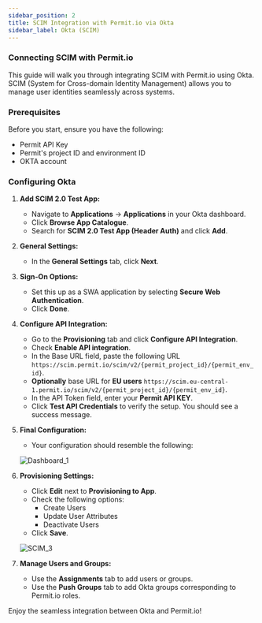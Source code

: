 ```yaml
---
sidebar_position: 2
title: SCIM Integration with Permit.io via Okta
sidebar_label: Okta (SCIM)
---
```


### Connecting SCIM with Permit.io

This guide will walk you through integrating SCIM with Permit.io using Okta. SCIM (System for Cross-domain Identity Management) allows you to manage user identities seamlessly across systems. 

### Prerequisites

Before you start, ensure you have the following:

- Permit API Key
- Permit's project ID and environment ID
- OKTA account

### Configuring Okta

1. **Add SCIM 2.0 Test App:**
    - Navigate to **Applications** -> **Applications** in your Okta dashboard.
    - Click **Browse App Catalogue**.
    - Search for **SCIM 2.0 Test App (Header Auth)** and click **Add**.

2. **General Settings:**
    - In the **General Settings** tab, click **Next**.

3. **Sign-On Options:**
    - Set this up as a SWA application by selecting **Secure Web Authentication**.
    - Click **Done**.

4. **Configure API Integration:**
    - Go to the **Provisioning** tab and click **Configure API Integration**.
    - Check **Enable API integration**.
    - In the Base URL field, paste the following URL `https://scim.permit.io/scim/v2/{permit_project_id}/{permit_env_id}`.
    - **Optionally** base URL for **EU users** `https://scim.eu-central-1.permit.io/scim/v2/{permit_project_id}/{permit_env_id}`.
    - In the API Token field, enter your **Permit API KEY**.
    - Click **Test API Credentials** to verify the setup. You should see a success message.

5. **Final Configuration:**
    - Your configuration should resemble the following:

    ![Dashboard_1](/img/integrations/scim-okta/dashboard-1.jpeg)

6. **Provisioning Settings:**
    - Click **Edit** next to **Provisioning to App**.
    - Check the following options:
        - Create Users
        - Update User Attributes
        - Deactivate Users
    - Click **Save**.

    ![SCIM_3](https://i.imgur.com/KRZCbiw.png)

7. **Manage Users and Groups:**
    - Use the **Assignments** tab to add users or groups.
    - Use the **Push Groups** tab to add Okta groups corresponding to Permit.io roles.

Enjoy the seamless integration between Okta and Permit.io!
